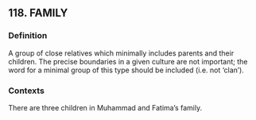 ## 118. FAMILY
### Definition
A group of close relatives which minimally includes parents and their children. The precise boundaries in a given culture are not important; the word for a minimal group of this type should be included (i.e. not ‘clan’).

### Contexts
There are three children in Muhammad and Fatima’s family.

